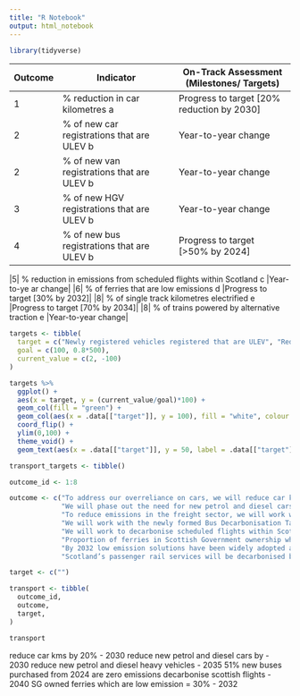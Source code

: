 ```yaml
---
title: "R Notebook"
output: html_notebook
---
```



```r
library(tidyverse)
```

|Outcome|	Indicator|	On-Track Assessment (Milestones/ Targets)|
|-|---|---|
|1|	% reduction in car kilometres a	|Progress to target [20% reduction by 2030]|
|2|	% of new car registrations that are ULEV b	|Year-to-year change|
|2|	% of new van registrations that are ULEV b	|Year-to-year change|
|3|	% of new HGV registrations that are ULEV b	|Year-to-year change|
|4|	% of new bus registrations that are ULEV b	|Progress to target [>50% by 2024]|

|5|	% reduction in emissions from scheduled flights within Scotland c	|Year-to-ye
ar change|
|6|	% of ferries that are low emissions d	|Progress to target [30% by 2032]|
|8|	% of single track kilometres electrified e	|Progress to target [70% by 2034]|
|8|	% of trains powered by alternative traction e	|Year-to-year change|

```r
targets <- tibble(
  target = c("Newly registered vehicles registered that are ULEV", "Reduction in car Kilometers"),
  goal = c(100, 0.8*500),
  current_value = c(2, -100)
)

targets %>% 
  ggplot() +
  aes(x = target, y = (current_value/goal)*100) +
  geom_col(fill = "green") +
  geom_col(aes(x = .data[["target"]], y = 100), fill = "white", colour = "black", alpha = 0.5) +
  coord_flip() +
  ylim(0,100) +
  theme_void() +
  geom_text(aes(x = .data[["target"]], y = 50, label = .data[["target"]]), size = 6)
```


```r
transport_targets <- tibble() 

outcome_id <- 1:8

outcome <- c("To address our overreliance on cars, we will reduce car kilometres by 20% by 2030.",
             "We will phase out the need for new petrol and diesel cars and vans by 2030",
             "To reduce emissions in the freight sector, we will work with the industry to understand the most efficient methods and remove the need for new petrol and diesel heavy vehicles by 2035.",
             "We will work with the newly formed Bus Decarbonisation Taskforce, comprised of leaders from the bus, energy and finance sectors, to ensure that the majority of new buses purchased from 2024 are zero-emission, and to bring this date forward if possible.",
             "We will work to decarbonise scheduled flights within Scotland by 2040.",
             "Proportion of ferries in Scottish Government ownership which are low emission has increased to 30% by 2032.",
             "By 2032 low emission solutions have been widely adopted at Scottish ports",
             "Scotland’s passenger rail services will be decarbonised by 2035.")

target <- c("")

transport <- tibble(
  outcome_id,
  outcome,
  target,
)

transport
```


reduce car kms by 20% - 2030
reduce new petrol and diesel cars by - 2030
reduce new petrol and diesel heavy vehicles - 2035
51% new buses purchased from 2024 are zero emissions
decarbonise scottish flights - 2040
SG owned ferries which are low emission = 30% - 2032
